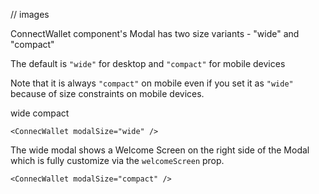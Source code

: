 // images

ConnectWallet component's Modal has two size variants - "wide" and "compact"

The default is `"wide"` for desktop and `"compact"` for mobile devices

Note that it is always `"compact"` on mobile even if you set it as `"wide"` because of size constraints on mobile devices.

<Tabs defaultValue='wide'>
  <TabsList>
    <TabsTrigger value='wide'> wide </TabsTrigger>
    <TabsTrigger value='compact'> compact </TabsTrigger>
  </TabsList>

<TabsContent value='wide'>

```tsx
<ConnecWallet modalSize="wide" />
```

The wide modal shows a Welcome Screen on the right side of the Modal which is fully customize via the `welcomeScreen` prop.

<DocImage src={ConnectWalletDarkWideImage} />

</TabsContent>

<TabsContent value='compact'>

```tsx
<ConnecWallet modalSize="compact" />
```

<DocImage src={ConnectWalletDarkCompactImage} />

</TabsContent>
</Tabs>
